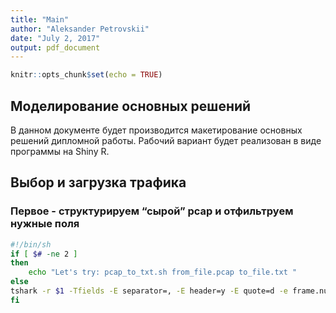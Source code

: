 ```yaml
---
title: "Main"
author: "Aleksander Petrovskii"
date: "July 2, 2017"
output: pdf_document
---
```


```r
knitr::opts_chunk$set(echo = TRUE)

```

## Моделирование основных решений
В данном документе будет производится макетирование основных решений дипломной работы. Рабочий вариант будет реализован в виде программы на Shiny R.


## Выбор и загрузка трафика

### Первое - структурируем "сырой" pcap и отфильтруем нужные поля

```bash
#!/bin/sh
if [ $# -ne 2 ]
then
	echo "Let's try: pcap_to_txt.sh from_file.pcap to_file.txt "
else
tshark -r $1 -Tfields -E separator=, -E header=y -E quote=d -e frame.number -e frame.time -e frame.time_delta -e frame.len -e frame.protocols -e eth.dst -e eth.src -e eth.dst_resolved -e eth.src_resolved -e eth.type -e ip.version -e ip.len -e ip.id -e ip.flags -e ip.frag_offset -e ip.ttl -e ip.proto -e ip.src -e ip.dst -e tcp.srcport -e tcp.dstport -e tcp.stream -e tcp.len -e tcp.seq -e tcp.hdr_len -e tcp.flags.res -e tcp.flags.ns -e tcp.flags.cwr -e tcp.flags.ecn -e tcp.flags.urg -e tcp.flags.ack -e tcp.flags.push -e tcp.flags.reset -e tcp.flags.syn  -e _ws.expert.message -e _ws.expert.severity -e _ws.expert.group -e tcp.flags.fin > $2
fi

```


